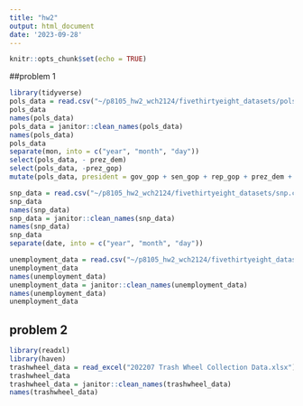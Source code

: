 ```yaml
---
title: "hw2"
output: html_document
date: '2023-09-28'
---
```


```r
knitr::opts_chunk$set(echo = TRUE)
```

##problem 1

```r
library(tidyverse)
pols_data = read.csv("~/p8105_hw2_wch2124/fivethirtyeight_datasets/pols-month.csv")
pols_data
names(pols_data)
pols_data = janitor::clean_names(pols_data)
names(pols_data) 
pols_data 
separate(mon, into = c("year", "month", "day")) 
select(pols_data, - prez_dem)  
select(pols_data, -prez_gop)  
mutate(pols_data, president = gov_gop + sen_gop + rep_gop + prez_dem + gov_dem + sen_dem + rep_dem) 

snp_data = read.csv("~/p8105_hw2_wch2124/fivethirtyeight_datasets/snp.csv")
snp_data
names(snp_data)
snp_data = janitor::clean_names(snp_data)
names(snp_data)
snp_data  
separate(date, into = c("year", "month", "day"))

unemployment_data = read.csv("~/p8105_hw2_wch2124/fivethirtyeight_datasets/unemployment.csv")
unemployment_data
names(unemployment_data)
unemployment_data = janitor::clean_names(unemployment_data)
names(unemployment_data)
unemployment_data


```
## problem 2
```r
library(readxl)
library(haven)
trashwheel_data = read_excel("202207 Trash Wheel Collection Data.xlsx")
trashwheel_data
trashwheel_data = janitor::clean_names(trashwheel_data) 
names(trashwheel_data)
  
```